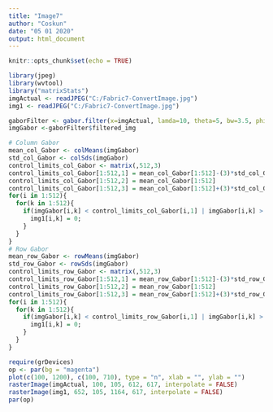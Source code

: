 ---
title: "Image7"
author: "Coskun"
date: "05 01 2020"
output: html_document
---

```{r setup, include=FALSE}
knitr::opts_chunk$set(echo = TRUE)
```

```{r cars}
library(jpeg)
library(wvtool)
library("matrixStats")
imgActual <- readJPEG("C:/Fabric7-ConvertImage.jpg")
img1 <- readJPEG("C:/Fabric7-ConvertImage.jpg")

gaborFilter <- gabor.filter(x=imgActual, lamda=10, theta=5, bw=3.5, phi=0, asp=0.5, disp=TRUE)
imgGabor <-gaborFilter$filtered_img

# Column Gabor
mean_col_Gabor <- colMeans(imgGabor)
std_col_Gabor <- colSds(imgGabor)
control_limits_col_Gabor <- matrix(,512,3)
control_limits_col_Gabor[1:512,1] = mean_col_Gabor[1:512]-(3)*std_col_Gabor[1:512]
control_limits_col_Gabor[1:512,2] = mean_col_Gabor[1:512]
control_limits_col_Gabor[1:512,3] = mean_col_Gabor[1:512]+(3)*std_col_Gabor[1:512]
for(i in 1:512){
  for(k in 1:512){
    if(imgGabor[i,k] < control_limits_col_Gabor[i,1] | imgGabor[i,k] > control_limits_col_Gabor[i,3] ){
      img1[i,k] = 0;
    } 
  }
}
# Row Gabor
mean_row_Gabor <- rowMeans(imgGabor)
std_row_Gabor <- rowSds(imgGabor)
control_limits_row_Gabor <- matrix(,512,3)
control_limits_row_Gabor[1:512,1] = mean_row_Gabor[1:512]-(3)*std_row_Gabor[1:512]
control_limits_row_Gabor[1:512,2] = mean_row_Gabor[1:512]
control_limits_row_Gabor[1:512,3] = mean_row_Gabor[1:512]+(3)*std_row_Gabor[1:512]
for(i in 1:512){
  for(k in 1:512){
    if(imgGabor[i,k] < control_limits_row_Gabor[i,1] | imgGabor[i,k] > control_limits_row_Gabor[i,3] ){
      img1[i,k] = 0;
    } 
  }
}

```

```{r}
require(grDevices)
op <- par(bg = "magenta")
plot(c(100, 1200), c(100, 710), type = "n", xlab = "", ylab = "")
rasterImage(imgActual, 100, 105, 612, 617, interpolate = FALSE)
rasterImage(img1, 652, 105, 1164, 617, interpolate = FALSE)
par(op)
```

